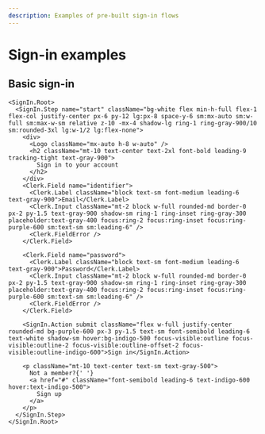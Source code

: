 ```yaml
---
description: Examples of pre-built sign-in flows
---
```


# Sign-in examples

## Basic sign-in

<div className="flex flex-col gap-10 border pt-10 rounded-xl bg-gray-25">

```tsx
<SignIn.Root>
  <SignIn.Step name="start" className="bg-white flex min-h-full flex-1 flex-col justify-center px-6 py-12 lg:px-8 space-y-6 sm:mx-auto sm:w-full sm:max-w-sm relative z-10 -mx-4 shadow-lg ring-1 ring-gray-900/10 sm:rounded-3xl lg:w-1/2 lg:flex-none">
    <div>
      <Logo className="mx-auto h-8 w-auto" />
      <h2 className="mt-10 text-center text-2xl font-bold leading-9 tracking-tight text-gray-900">
        Sign in to your account
      </h2>
    </div>
    <Clerk.Field name="identifier">
      <Clerk.Label className="block text-sm font-medium leading-6 text-gray-900">Email</Clerk.Label>
      <Clerk.Input className="mt-2 block w-full rounded-md border-0 px-2 py-1.5 text-gray-900 shadow-sm ring-1 ring-inset ring-gray-300 placeholder:text-gray-400 focus:ring-2 focus:ring-inset focus:ring-purple-600 sm:text-sm sm:leading-6" />
      <Clerk.FieldError />
    </Clerk.Field>

    <Clerk.Field name="password">
      <Clerk.Label className="block text-sm font-medium leading-6 text-gray-900">Password</Clerk.Label>
      <Clerk.Input className="mt-2 block w-full rounded-md border-0 px-2 py-1.5 text-gray-900 shadow-sm ring-1 ring-inset ring-gray-300 placeholder:text-gray-400 focus:ring-2 focus:ring-inset focus:ring-purple-600 sm:text-sm sm:leading-6" />
      <Clerk.FieldError />
    </Clerk.Field>

    <SignIn.Action submit className="flex w-full justify-center rounded-md bg-purple-600 px-3 py-1.5 text-sm font-semibold leading-6 text-white shadow-sm hover:bg-indigo-500 focus-visible:outline focus-visible:outline-2 focus-visible:outline-offset-2 focus-visible:outline-indigo-600">Sign in</SignIn.Action>

    <p className="mt-10 text-center text-sm text-gray-500">
      Not a member?{' '}
      <a href="#" className="font-semibold leading-6 text-indigo-600 hover:text-indigo-500">
        Sign up
      </a>
    </p>
  </SignIn.Step>
</SignIn.Root>
```

</div>
